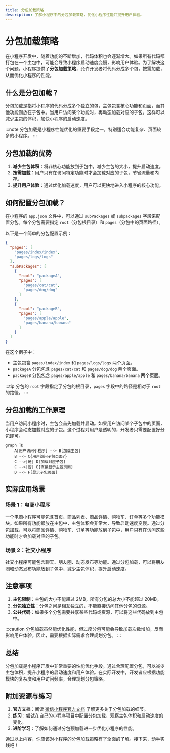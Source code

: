 ```yaml
---
title: 分包加载策略
description: 了解小程序中的分包加载策略，优化小程序性能并提升用户体验。
---
```


# 分包加载策略

在小程序开发中，随着功能的不断增加，代码体积也会逐渐增大。如果所有代码都打包在一个主包中，可能会导致小程序启动速度变慢，影响用户体验。为了解决这个问题，小程序提供了**分包加载策略**，允许开发者将代码分成多个包，按需加载，从而优化小程序的性能。

## 什么是分包加载？

分包加载是指将小程序的代码分成多个独立的包，主包包含核心功能和页面，而其他功能则放在子包中。当用户访问某个功能时，再动态加载对应的子包。这样可以减少主包的体积，加快小程序的启动速度。

:::note
分包加载是小程序性能优化的重要手段之一，特别适合功能复杂、页面较多的小程序。
:::

## 分包加载的优势

1. **减少主包体积**：将非核心功能放到子包中，减少主包的大小，提升启动速度。
2. **按需加载**：用户只有在访问特定功能时才会加载对应的子包，节省流量和内存。
3. **提升用户体验**：通过优化加载速度，用户可以更快地进入小程序的核心功能。

## 如何配置分包加载？

在小程序的 `app.json` 文件中，可以通过 `subPackages` 或 `subpackages` 字段来配置分包。每个分包需要指定 `root`（分包根目录）和 `pages`（分包中的页面路径）。

以下是一个简单的分包配置示例：

```json
{
  "pages": [
    "pages/index/index",
    "pages/logs/logs"
  ],
  "subPackages": [
    {
      "root": "packageA",
      "pages": [
        "pages/cat/cat",
        "pages/dog/dog"
      ]
    },
    {
      "root": "packageB",
      "pages": [
        "pages/apple/apple",
        "pages/banana/banana"
      ]
    }
  ]
}
```

在这个例子中：
- 主包包含 `pages/index/index` 和 `pages/logs/logs` 两个页面。
- `packageA` 分包包含 `pages/cat/cat` 和 `pages/dog/dog` 两个页面。
- `packageB` 分包包含 `pages/apple/apple` 和 `pages/banana/banana` 两个页面。

:::tip
分包的 `root` 字段指定了分包的根目录，`pages` 字段中的路径是相对于 `root` 的路径。
:::

## 分包加载的工作原理

当用户访问小程序时，主包会首先加载并启动。如果用户访问某个子包中的页面，小程序会动态加载对应的子包。这个过程对用户是透明的，开发者只需要配置好分包即可。

```mermaid
graph TD
    A[用户访问小程序] --> B[加载主包]
    B --> C{用户访问子包页面?}
    C -->|是| D[加载对应子包]
    C -->|否| E[直接显示主包页面]
    D --> F[显示子包页面]
```

## 实际应用场景

### 场景 1：电商小程序

一个电商小程序可能包含首页、商品列表、商品详情、购物车、订单等多个功能模块。如果所有功能都放在主包中，主包体积会非常大，导致启动速度变慢。通过分包加载，可以将商品详情、购物车、订单等功能放到子包中，用户只有在访问这些功能时才会加载对应的子包。

### 场景 2：社交小程序

社交小程序可能包含聊天、朋友圈、动态发布等功能。通过分包加载，可以将朋友圈和动态发布功能放到子包中，减少主包体积，提升启动速度。

## 注意事项

1. **主包限制**：主包的大小不能超过 2MB，所有分包的总大小不能超过 20MB。
2. **分包独立性**：分包之间是相互独立的，不能直接访问其他分包的资源。
3. **公共代码**：如果多个分包需要共享某些代码或资源，可以将这些代码放到主包中。

:::caution
分包加载虽然能优化性能，但过度分包可能会导致加载次数增加，反而影响用户体验。因此，需要根据实际需求合理规划分包。
:::

## 总结

分包加载是小程序开发中非常重要的性能优化手段。通过合理配置分包，可以减少主包体积，提升小程序的启动速度和用户体验。在实际开发中，开发者应根据功能模块的复杂度和用户访问频率，合理规划分包策略。

## 附加资源与练习

1. **官方文档**：阅读 [微信小程序官方文档](https://developers.weixin.qq.com/miniprogram/dev/framework/subpackages.html) 了解更多关于分包加载的细节。
2. **练习**：尝试在自己的小程序项目中配置分包加载，观察主包体积和启动速度的变化。
3. **进阶学习**：了解如何通过分包预加载进一步优化小程序的性能。

通过以上内容，你应该对小程序的分包加载策略有了全面的了解。接下来，动手实践吧！